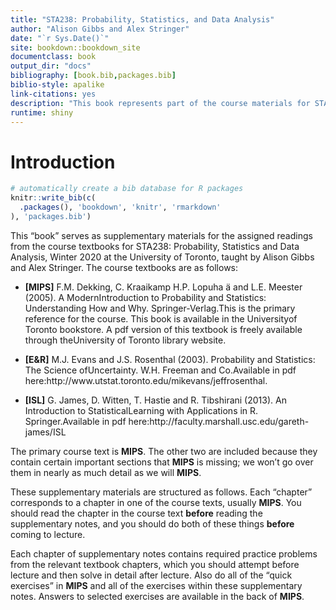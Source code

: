 ```yaml
--- 
title: "STA238: Probability, Statistics, and Data Analysis"
author: "Alison Gibbs and Alex Stringer"
date: "`r Sys.Date()`"
site: bookdown::bookdown_site
documentclass: book
output_dir: "docs"
bibliography: [book.bib,packages.bib]
biblio-style: apalike
link-citations: yes
description: "This book represents part of the course materials for STA238 at the University of Toronto"
runtime: shiny
---
```


# Introduction

```r
# automatically create a bib database for R packages
knitr::write_bib(c(
  .packages(), 'bookdown', 'knitr', 'rmarkdown'
), 'packages.bib')
```

This "book" serves as supplementary materials for the assigned readings from the
course textbooks for STA238: Probability, Statistics and Data Analysis, Winter 2020
at the University of Toronto, taught by Alison Gibbs and Alex Stringer. The course
textbooks are as follows:

- **[MIPS]** F.M. Dekking,  C. Kraaikamp H.P. Lopuha ̈a and L.E. Meester (2005).  A ModernIntroduction  to  Probability  and  Statistics:   Understanding  How  and  Why.   Springer-Verlag.This is the primary reference for the course.  This book is available in the Universityof  Toronto  bookstore.   A  pdf  version  of  this  textbook  is  freely  available  through  theUniversity of Toronto library website.

- **[E&R]** M.J. Evans and J.S. Rosenthal (2003).  Probability and Statistics:  The Science ofUncertainty.  W.H. Freeman and Co.Available in pdf here:http://www.utstat.toronto.edu/mikevans/jeffrosenthal.

- **[ISL]** G. James, D. Witten, T. Hastie and R. Tibshirani (2013). An Introduction to StatisticalLearning with Applications in R. Springer.Available in pdf here:http://faculty.marshall.usc.edu/gareth-james/ISL

The primary course text is **MIPS**. The other two are included because they contain
certain important sections that **MIPS** is missing; we won't go over them in nearly
as much detail as we will **MIPS**.

These supplementary materials are structured as follows. Each "chapter" corresponds
to a chapter in one of the course texts, usually **MIPS**. You should read the chapter
in the course text **before** reading the supplementary notes, and you should do
both of these things **before** coming to lecture. 

Each chapter of supplementary
notes contains required practice problems from the relevant textbook chapters, which
you should attempt before lecture and then solve in detail after lecture. Also 
do all of the "quick exercises" in **MIPS** and all of the exercises within these
supplementary notes. Answers to selected exercises are available in the back of
**MIPS**.

